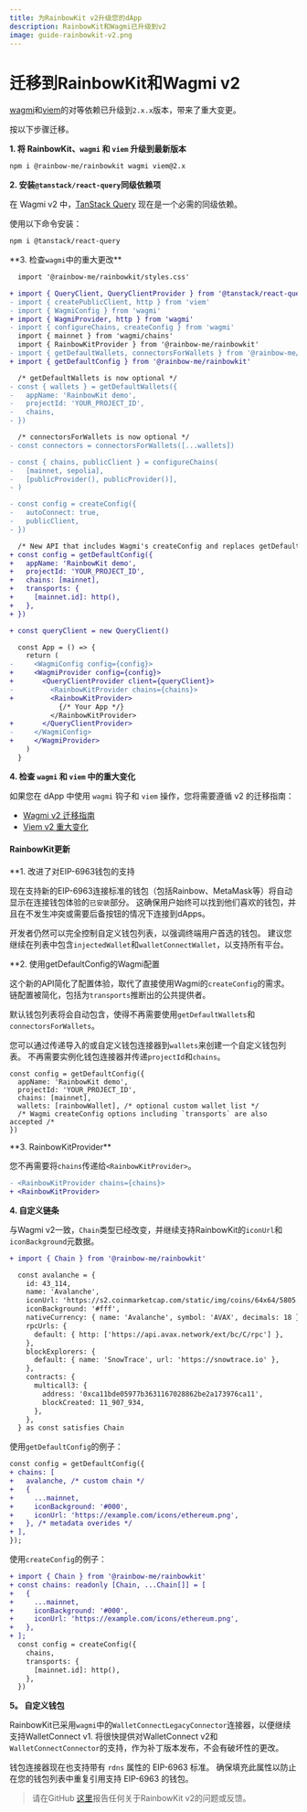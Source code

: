 ```yaml
---
title: 为RainbowKit v2升级您的dApp
description: RainbowKit和Wagmi已升级到v2
image: guide-rainbowkit-v2.png
---
```


# 迁移到RainbowKit和Wagmi v2

[wagmi](https://wagmi.sh)和[viem](https://viem.sh)的对等依赖已升级到`2.x.x`版本，带来了重大变更。

按以下步骤迁移。

**1. 将 RainbowKit、`wagmi` 和 `viem` 升级到最新版本**

```bash
npm i @rainbow-me/rainbowkit wagmi viem@2.x
```

**2. 安装`@tanstack/react-query`同级依赖项**

在 Wagmi v2 中，[TanStack Query](https://tanstack.com/query/v5/docs/react/overview) 现在是一个必需的同级依赖。

使用以下命令安装：

```bash
npm i @tanstack/react-query
```

\*\*3. 检查`wagmi`中的重大更改\*\*

```diff
  import '@rainbow-me/rainbowkit/styles.css'

+ import { QueryClient, QueryClientProvider } from '@tanstack/react-query'
- import { createPublicClient, http } from 'viem'
- import { WagmiConfig } from 'wagmi'
+ import { WagmiProvider, http } from 'wagmi'
- import { configureChains, createConfig } from 'wagmi'
  import { mainnet } from 'wagmi/chains'
  import { RainbowKitProvider } from '@rainbow-me/rainbowkit'
- import { getDefaultWallets, connectorsForWallets } from '@rainbow-me/rainbowkit'
+ import { getDefaultConfig } from '@rainbow-me/rainbowkit'

  /* getDefaultWallets is now optional */
- const { wallets } = getDefaultWallets({
-   appName: 'RainbowKit demo',
-   projectId: 'YOUR_PROJECT_ID',
-   chains,
- })

  /* connectorsForWallets is now optional */
- const connectors = connectorsForWallets([...wallets])

- const { chains, publicClient } = configureChains( 
-   [mainnet, sepolia], 
-   [publicProvider(), publicProvider()],
- )

- const config = createConfig({
-   autoConnect: true,
-   publicClient,
- })

  /* New API that includes Wagmi's createConfig and replaces getDefaultWallets and connectorsForWallets */
+ const config = getDefaultConfig({
+   appName: 'RainbowKit demo',
+   projectId: 'YOUR_PROJECT_ID',
+   chains: [mainnet],
+   transports: {
+     [mainnet.id]: http(),
+   },
+ })

+ const queryClient = new QueryClient()

  const App = () => {
    return (
-     <WagmiConfig config={config}>
+     <WagmiProvider config={config}>
+       <QueryClientProvider client={queryClient}>
-         <RainbowKitProvider chains={chains}>
+         <RainbowKitProvider>
            {/* Your App */}
          </RainbowKitProvider>
+       </QueryClientProvider>
-     </WagmiConfig>
+     </WagmiProvider>
    )
  }
```

**4. 检查 `wagmi` 和 `viem` 中的重大变化**

如果您在 dApp 中使用 `wagmi` 钩子和 `viem` 操作，您将需要遵循 v2 的迁移指南：

-   [Wagmi v2 迁移指南](https://wagmi.sh/react/guides/migrate-from-v1-to-v2)
-   [Viem v2 重大变化](https://viem.sh/docs/migration-guide.html#_2-x-x-breaking-changes)

#### RainbowKit更新

\*\*1. 改进了对EIP-6963钱包的支持

现在支持新的EIP-6963连接标准的钱包（包括Rainbow、MetaMask等）将自动显示在连接钱包体验的`已安装`部分。 这确保用户始终可以找到他们喜欢的钱包，并且在不发生冲突或需要后备按钮的情况下连接到dApps。

开发者仍然可以完全控制自定义钱包列表，以强调终端用户首选的钱包。 建议您继续在列表中包含`injectedWallet`和`walletConnectWallet`，以支持所有平台。

\*\*2. 使用getDefaultConfig的Wagmi配置

这个新的API简化了配置体验，取代了直接使用Wagmi的`createConfig`的需求。 链配置被简化，包括为`transports`推断出的公共提供者。

默认钱包列表将会自动包含，使得不再需要使用`getDefaultWallets`和`connectorsForWallets`。

您可以通过传递导入的或自定义钱包连接器到`wallets`来创建一个自定义钱包列表。 不再需要实例化钱包连接器并传递`projectId`和`chains`。

```
const config = getDefaultConfig({
  appName: 'RainbowKit demo',
  projectId: 'YOUR_PROJECT_ID',
  chains: [mainnet],
  wallets: [rainbowWallet], /* optional custom wallet list */
  /* Wagmi createConfig options including `transports` are also accepted /*
})
```

\*\*3. RainbowKitProvider\*\*

您不再需要将`chains`传递给`<RainbowKitProvider>`。

```diff
- <RainbowKitProvider chains={chains}>
+ <RainbowKitProvider>
```

**4. 自定义链条**

与Wagmi v2一致，`Chain`类型已经改变，并继续支持RainbowKit的`iconUrl`和`iconBackground`元数据。

```diff
+ import { Chain } from '@rainbow-me/rainbowkit'

  const avalanche = {
    id: 43_114,
    name: 'Avalanche',
    iconUrl: 'https://s2.coinmarketcap.com/static/img/coins/64x64/5805.png',
    iconBackground: '#fff',
    nativeCurrency: { name: 'Avalanche', symbol: 'AVAX', decimals: 18 },
    rpcUrls: {
      default: { http: ['https://api.avax.network/ext/bc/C/rpc'] },
    },
    blockExplorers: {
      default: { name: 'SnowTrace', url: 'https://snowtrace.io' },
    },
    contracts: {
      multicall3: {
        address: '0xca11bde05977b3631167028862be2a173976ca11',
        blockCreated: 11_907_934,
      },
    },
  } as const satisfies Chain
```

使用`getDefaultConfig`的例子：

```diff
const config = getDefaultConfig({
+ chains: [
+   avalanche, /* custom chain */
+   {
+     ...mainnet,
+     iconBackground: '#000',
+     iconUrl: 'https://example.com/icons/ethereum.png',
+   }, /* metadata overides */
+ ],
});
```

使用`createConfig`的例子：

```diff
+ import { Chain } from '@rainbow-me/rainbowkit'
+ const chains: readonly [Chain, ...Chain[]] = [
+   {
+     ...mainnet,
+     iconBackground: '#000',
+     iconUrl: 'https://example.com/icons/ethereum.png',
+   },
+ ];
  const config = createConfig({
    chains,
    transports: {
      [mainnet.id]: http(),
    },
  })
```

**5。 自定义钱包**

RainbowKit已采用`wagmi`中的`WalletConnectLegacyConnector`连接器，以便继续支持WalletConnect v1. 将很快提供对WalletConnect v2和`WalletConnectConnector`的支持，作为补丁版本发布，不会有破坏性的更改。

钱包连接器现在也支持带有 `rdns` 属性的 EIP-6963 标准。 确保填充此属性以防止在您的钱包列表中重复引用支持 EIP-6963 的钱包。

> 请在GitHub [这里](https://github.com/rainbow-me/rainbowkit/issues/new/choose)报告任何关于RainbowKit v2的问题或反馈。
